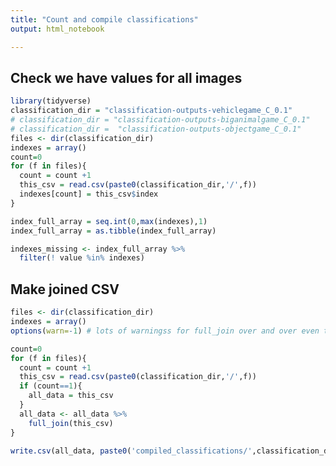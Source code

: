 ```yaml
---
title: "Count and compile classifications"
output: html_notebook

---
```


## Check we have values for all images
```r
library(tidyverse)
classification_dir = "classification-outputs-vehiclegame_C_0.1"
# classification_dir = "classification-outputs-biganimalgame_C_0.1"
# classification_dir =  "classification-outputs-objectgame_C_0.1"
files <- dir(classification_dir) 
indexes = array()
count=0
for (f in files){
  count = count +1
  this_csv = read.csv(paste0(classification_dir,'/',f)) 
  indexes[count] = this_csv$index
}
```

```r
index_full_array = seq.int(0,max(indexes),1)
index_full_array = as.tibble(index_full_array)

indexes_missing <- index_full_array %>%
  filter(! value %in% indexes)
```

## Make joined CSV
```r

files <- dir(classification_dir) 
indexes = array()
options(warn=-1) # lots of warningss for full_join over and over even though it's fine

count=0
for (f in files){
  count = count +1
  this_csv = read.csv(paste0(classification_dir,'/',f)) 
  if (count==1){
    all_data = this_csv
  }
  all_data <- all_data %>%
    full_join(this_csv)
}
```



```r
write.csv(all_data, paste0('compiled_classifications/',classification_dir,'_',count,'.csv'))

```